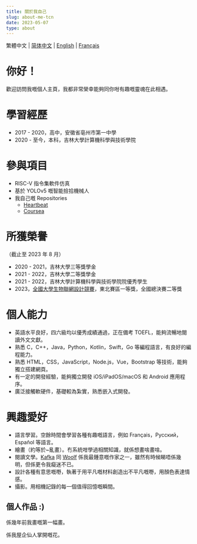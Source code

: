 ```yaml
---
title: 關於我自己
slug: about-me-tcn
date: 2023-05-07
type: about
---
```


繁體中文 | [简体中文](../about-CN) | [English](../about-EN) | [Français](../about-FR)

# 你好！

歡迎訪問我嘅個人主頁，我都非常榮幸能夠同你咁有趣嘅靈魂在此相遇。

# 學習經歷

- 2017 - 2020，高中，安徽省亳州市第一中學
- 2020 - 至今，本科，吉林大學計算機科學與技術學院

# 參與項目

- RISC-V 指令集軟件仿真
- 基於 YOLOv5 嘅智能撿拾機械人
- 我自己嘅 Repositories
  - [Heartbeat](https://github.com/created4u/heartbeat.git)
  - [Coursea](https://github.com/created4u/Coursea.git)

# 所獲榮譽

（截止至 2023 年 8 月）

- 2020 - 2021，吉林大學三等獎學金
- 2021 - 2022，吉林大學二等獎學金
- 2021 - 2022，吉林大學計算機科學與技術學院院優秀學生
- 2023，[全國大學生物聯網設計競賽](http://iot.sjtu.edu.cn/Default.aspx)，東北賽區一等獎，全國總決賽二等獎

# 個人能力

- 英語水平良好，四六級均以優秀成績通過，正在備考 TOEFL，能夠流暢地閱讀外文文獻。
- 熟悉 C，C++，Java，Python，Kotlin，Swift，Go 等編程語言，有良好的編程能力。
- 熟悉 HTML，CSS，JavaScript，Node.js，Vue，Bootstrap 等技術，能夠獨立搭建網頁。
- 有一定的開發經驗，能夠獨立開發 iOS/iPadOS/macOS 和 Android 應用程序。
- 廣泛接觸軟硬件，基礎較為紮實，熟悉嵌入式開發。

# 興趣愛好

- 語言學習。空餘時間會學習各種有趣嘅語言，例如 Français，Русский，Español 等語言。
- 繪畫（約等於~亂畫）。冇系統咁學過相關知識，就係想畫啥畫啥。
- 閱讀文學。[Kafka](https://en.wikipedia.org/wiki/Franz_Kafka) 同 [Woolf](https://en.wikipedia.org/wiki/Virginia_Woolf) 係我最鍾意嘅作家之一，雖然有時候睇唔係幾明，但係更令我癡迷不已。
- 設計各種有意思嘅嘢，執著于用平凡嘅材料創造出不平凡嘅嘢，用顏色表達情感。
- 攝影。用相機記錄的每一個值得回憶嘅瞬間。

## 個人作品 :)

係幾年前我畫嘅第一幅畫。

係我屋企仙人掌開嘅花。

